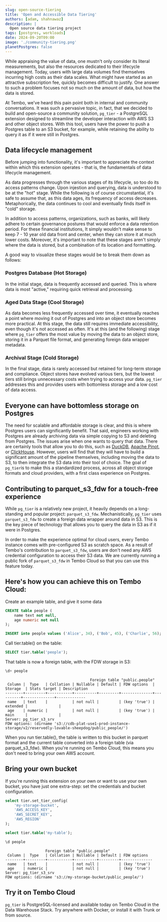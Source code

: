```yaml
---
slug: open-source-tiering
title: 'Open and Accessible Data Tiering'
authors: [adam, shahnawaz]
description: |
  Open source data tiering project
tags: [postgres, workloads]
date: 2024-09-20T09:00
image: './community-tiering.png'
planetPostgres: false
---
```



While appraising the value of data, one mustn't only consider its literal measurements, but also the resources dedicated to their lifecycle management. Today, users with large data volumes find themselves incurring high costs as their data scales. What might have started as an attractive subscription fee, quickly becomes difficult to justify. One answer to such a problem focuses not so much on the amount of data, but how the data is stored.

At Tembo, we've heard this pain point both in internal and community conversations. It was such a pervasive topic, in fact, that we decided to build and open-source a community solution, `pg_tier` - a PostgreSQL extension designed to streamline the developer interaction with AWS S3 and other object stores.
With this tool, users have the power to push a Postgres table to an S3 bucket, for example, while retaining the ability to query it as if it were still in Postgres.

## Data lifecycle management

Before jumping into functionality, it's important to appreciate the context within which this extension operates - that is, the fundamentals of data lifecycle management.

As data progresses through the various stages of its lifecycle, so too do its access patterns change. Upon injestion and querying, data is understood to be at the "hot" stage. While the following is of course circumstantial, it's safe to assume that, as this data ages, its frequency of access decreases. Metaphorically, the data continues to cool and eventually finds itself in "cold" storage.

In addition to access patterns, organizations, such as banks, will likely adhere to certain governance postures that would enforce a data retention period. For these financial institutions, It simply wouldn't make sense to keep 7 - 10 year old data front and center, when they can store it at much lower costs.
Moreover, it's important to note that these stages aren't simply where the data is stored, but a combination of its location and formatting.

A good way to visualize these stages would be to break them down as follows:

### Postgres Database (Hot Storage)

In the initial stage, data is frequently accessed and queried. This is where data is most "active," requiring quick retrieval and processing.

### Aged Data Stage (Cool Storage)

As data becomes less frequently accessed over time, it eventually reaches a point where moving it out of Postgres and into an object store becomes more practical. At this stage, the data still requires immediate accessibility, even though it's not accessed as often. It's at this (and the following) stage where `pg_tier` offers the most value by moving the data to an object store, storing it in a Parquet file format, and generating foreign data wrapper metadata.

### Archival Stage (Cold Storage)

In the final stage, data is rarely accessed but retained for long-term storage and compliance. Object stores have evolved various tiers, but the lowest tiers still brings unnecessary costs when trying to access your data. `pg_tier` addresses this and provides users with bottomless storage and a low cost of data access.

## Everyone can have bottomless storage on Postgres

The need for scalable and affordable storage is clear, and this is where Postgres users can significantly benefit. That said, engineers working with Postgres are already archiving data via simple copying to S3 and deleting from Postgres. The issues arise when one wants to query that data. There are certainly tools that allow you to do this, such as [DuckDB](https://duckdb.org/), [Apache Pinot](https://pinot.apache.org/), or [ClickHouse](https://clickhouse.com/). However, users will find that they will have to build a significant amount of the pipeline themselves, including moving the data to S3, to then integrate the S3 data into their tool of choice. The goal of `pg_tier`is to make this a standardized process, across all object storage formats and cloud providers, with a first class experience on Postgres.

## Contributing to parquet_s3_fdw for a touch-free experience

While `pg_tier` is a relatively new project, it heavily depends on a long-standing and popular project: `parquet_s3_fdw`. Mechanistically, `pg_tier` uses `parquet_s3_fdw` to create a foreign data wrapper around data in S3. This is the key piece of technology that allows you to query the data in S3 as if it were in Postgres.

In order to make the experience optimal for cloud users, every Tembo instance comes with pre-configured S3 as scratch space. As a result of Tembo's contribution to `parquet_s3_fdw`, users are don't need any AWS credential configuration to access their S3 data. We are currently running a public fork of `parquet_s3_fdw` in Tembo Cloud so that you can use this feature today.

## Here's how you can achieve this on Tembo Cloud:

Create an example table, and give it some data

```sql
CREATE table people (
    name text not null,
    age numeric not null
);

INSERT into people values ('Alice', 34), ('Bob', 45), ('Charlie', 56);
```

Call tier.table() on the table:

```sql
SELECT tier.table('people');
```

That table is now a foreign table, with the FDW storage in S3:

```sql
\d+ people
```
```text
                                      Foreign table "public.people"
 Column |  Type   | Collation | Nullable | Default | FDW options  | Storage  | Stats target | Description
--------+---------+-----------+----------+---------+--------------+----------+--------------+-------------
 name   | text    |           | not null |         | (key 'true') | extended |              |
 age    | numeric |           | not null |         | (key 'true') | main     |              |
Server: pg_tier_s3_srv
FDW options: (dirname 's3://cdb-plat-use1-prod-instance-storage/v2/reservedly-lovable-sheepdog/public_people/')
```

When you run tier.table(), the table is written to this bucket in parquet format and the current table converted into a foreign table (via parquet_s3_fdw).
When you're running on Tembo Cloud, this means you don't need to bring your own AWS account.

## Bring your own bucket

If you're running this extension on your own or want to use your own bucket, you have just one extra-step: set the credentials and bucket configuration.

```sql
select tier.set_tier_config(
	'my-storage-bucket',
	'AWS_ACCESS_KEY', 
	'AWS_SECRET_KEY',
	'AWS_REGION'
);

select tier.table('my-table');
```

```sql
\d people
```
```text
                  Foreign table "public.people"
 Column |  Type   | Collation | Nullable | Default | FDW options
--------+---------+-----------+----------+---------+--------------
 name   | text    |           | not null |         | (key 'true')
 age    | numeric |           | not null |         | (key 'true')
Server: pg_tier_s3_srv
FDW options: (dirname 's3://my-storage-bucket/public_people/')
```

## Try it on Tembo Cloud

`pg_tier` is PostgreSQL-licensed and available today on Tembo Cloud in the Data Warehouse Stack. Try anywhere with Docker, or install it with Trunk or from source.
